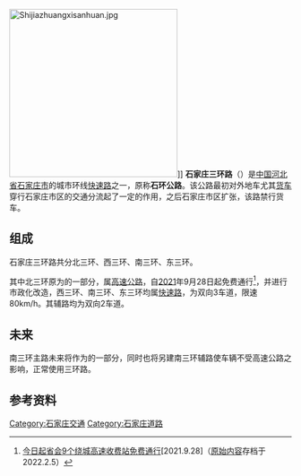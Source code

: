 [[File:Shijiazhuangxisanhuan.jpg|300px]]]]
'''石家庄三环路'''（{{中国省道名|101|P=河北}}）是[[中国|中国]][[河北省|河北省]][[石家庄市|石家庄市]]的城市环线[[快速路|快速路]]之一，原称'''石环公路'''。该公路最初对外地车尤其[[货车|货车]]穿行石家庄市区的交通分流起了一定的作用，之后石家庄市区扩张，该路禁行货车。

== 组成 ==
石家庄三环路共分北三环、西三环、南三环、东三环。

其中北三环原为{{China Expwy Name|G1811}}的一部分，属[[高速公路|高速公路]]，自[[2021|2021]]年9月28日起免费通行<ref>[http://www.sjz.gov.cn/col/1609405465981/2021/09/28/1632791306145.html 今日起省会9个绕城高速收费站免费通行][2021.9.28]（[https://web.archive.org/web/20220205134543/http://web.archive.org/screenshot/http://www.sjz.gov.cn/col/1609405465981/2021/09/28/1632791306145.html 原始内容]存档于2022.2.5）</ref>，并进行市政化改造，西三环、南三环、东三环均属[[快速路|快速路]]，为双向3车道，限速80km/h。其辅路均为双向2车道。

== 未来 ==
南三环主路未来将作为{{China Expwy Name|G2002|[[石家庄绕城高速|石家庄绕城高速]]}}的一部分，同时也将另建南三环辅路使车辆不受高速公路之影响，正常使用三环路。

== 参考资料 ==
{{Reflist|2}}

{{河北省高速公路}}

[[Category:石家庄交通|Category:石家庄交通]]
[[Category:石家庄道路|Category:石家庄道路]]